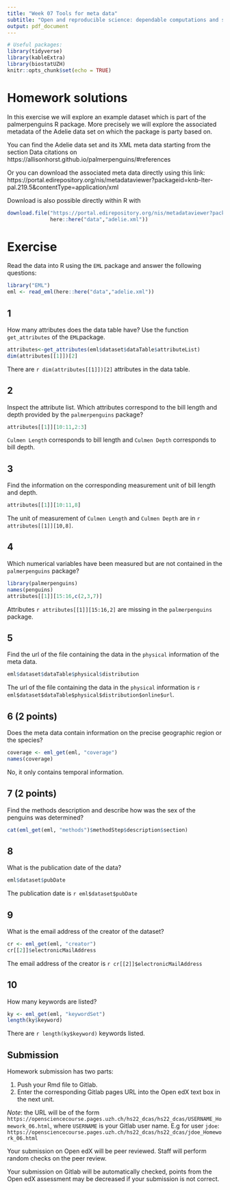 ```yaml
---
title: "Week 07 Tools for meta data"
subtitle: "Open and reproducible science: dependable computations and statistics"
output: pdf_document
---
```



```r
# Useful packages: 
library(tidyverse)
library(kableExtra)
library(biostatUZH)
knitr::opts_chunk$set(echo = TRUE)
```


# Homework solutions

In this exercise we will explore an example dataset which is part of the palmerpenguins R package. More precisely we will explore the associated metadata of the Adelie data set on which the package is party based on.

You can find the Adelie data set and its XML meta data starting from the section Data citations on https://allisonhorst.github.io/palmerpenguins/#references

Or you can download the associated meta data directly using this link: https://portal.edirepository.org/nis/metadataviewer?packageid=knb-lter-pal.219.5&contentType=application/xml

Download is also possible directly within R with 
```r
download.file("https://portal.edirepository.org/nis/metadataviewer?packageid=knb-lter-pal.219.5&contentType=application/xml", 
              here::here("data","adelie.xml"))
```


# Exercise

Read the data into R using the `EML` package and answer the following questions:
```r
library("EML")
eml <- read_eml(here::here("data","adelie.xml"))
```

## 1
How many attributes does the data table have? Use the function `get_attributes` of the `EML`package.
```r
attributes<-get_attributes(eml$dataset$dataTable$attributeList)
dim(attributes[[1]])[2]
```
There are `r dim(attributes[[1]])[2]` attributes in the data table.

## 2
Inspect the attribute list. Which attributes correspond to the bill length and depth provided by the `palmerpenguins` package? 
```r
attributes[[1]][10:11,2:3]
```
`Culmen Length` corresponds to bill length and `Culmen Depth` corresponds to bill depth.


## 3
Find the information on the corresponding measurement unit of bill length and depth.

```r
attributes[[1]][10:11,8]
```

The unit of measurement of `Culmen Length` and `Culmen Depth` are in `r attributes[[1]][10,8]`.

## 4
Which numerical variables have been measured but are not contained in the `palmerpenguins` package?

```r
library(palmerpenguins)
names(penguins)
attributes[[1]][15:16,c(2,3,7)]
```

Attributes `r attributes[[1]][15:16,2]` are missing in the `palmerpenguins` package.

## 5
Find the url of the file containing the data in the `physical` information of the meta data.
```r
eml$dataset$dataTable$physical$distribution
```

The url of the file containing the data in the `physical` information is `r eml$dataset$dataTable$physical$distribution$online$url`.


## 6 (2 points)
Does the meta data contain information on the precise geographic region or the species?
```r
coverage <- eml_get(eml, "coverage")
names(coverage)

```

No, it only contains temporal information.

## 7 (2 points)
Find the methods description and describe how was the sex of the penguins was determined?
```r
cat(eml_get(eml, "methods")$methodStep$description$section)
```

## 8
What is the publication date of the data?
```r
eml$dataset$pubDate
```

The publication date is `r eml$dataset$pubDate`

## 9
What is the email address of the creator of the dataset?
```r
cr <- eml_get(eml, "creator")
cr[[2]]$electronicMailAddress
```

The email address of the creator is `r cr[[2]]$electronicMailAddress`

## 10
How many keywords are listed?
```r
ky <- eml_get(eml, "keywordSet")
length(ky$keyword)
```

There are `r length(ky$keyword)` keywords listed.

## Submission

Homework submission has two parts:

1. Push your Rmd file to Gitlab.
2. Enter the corresponding Gitlab pages URL into the Open edX text box in the next unit.

*Note*: the URL will be of the form  
`https://opensciencecourse.pages.uzh.ch/hs22_dcas/hs22_dcas/USERNAME_Homework_06.html`, where `USERNAME` is your Gitlab user name. E.g for user `jdoe`:  
`https://opensciencecourse.pages.uzh.ch/hs22_dcas/hs22_dcas/jdoe_Homework_06.html`

Your submission on Open edX will be peer reviewed. Staff will perform random checks on the peer review.

Your submission on Gitlab will be automatically checked, points from the Open edX assessment may be decreased if your submission is not correct.

